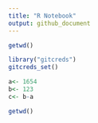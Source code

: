 ```yaml
---
title: "R Notebook"
output: github_document
---
```


```r
getwd()
```



```r
library("gitcreds")
gitcreds_set()

```

```r
a<- 1654
b<- 123
c<- b-a
```
```r
getwd()
```


